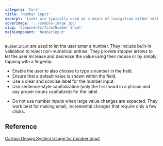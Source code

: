```yaml
---
category: 'Core'
title: 'Number Input'
excerpt: 'Links are typically used as a means of navigation either within the application, to a place outside, or to a resource.'
coverImage: '../sample-image.jpg'
slug: 'Components/form/Number Input'
mainComponent: 'NumberInput'
---
```


`NumberInput` are used to let the user enter a number. They include built-in validation to reject non-numerical entries. They provide stepper arrows to let the user increase and decrease the value using their mouse or by simply tapping with a fingertip.

<DoUse>
    
- Enable the user to also choose to type a number in the field.
- Ensure that a default value is shown within the field.
- Use a clear and concise label for the number input.
- Use sentence-style capitalization (only the first word in a phrase and any proper nouns capitalized) for the label.

</DoUse>

<DoNotUse>

- Do not use number inputs when large value changes are expected. They work best for making small, incremental changes that require only a few clicks.

</DoNotUse>

## Reference

[Carbon Design System Usage for number input](https://www.carbondesignsystem.com/components/number-input/usage)
